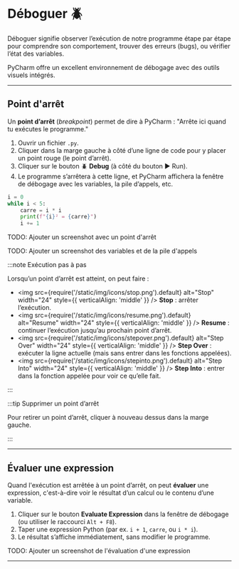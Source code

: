 # Déboguer 🪲

Déboguer signifie observer l’exécution de notre programme étape par étape pour comprendre son comportement, trouver des erreurs (bugs), ou vérifier l’état des variables.

PyCharm offre un excellent environnement de débogage avec des outils visuels intégrés.

---

## Point d'arrêt

Un **point d’arrêt** (*breakpoint*) permet de dire à PyCharm : "Arrête ici quand tu exécutes le programme."

1. Ouvrir un fichier `.py`.
2. Cliquer dans la marge gauche à côté d’une ligne de code pour y placer un point rouge (le point d’arrêt).
3. Cliquer sur le bouton 🪲 **Debug** (à côté du bouton ▶ Run).
4. Le programme s’arrêtera à cette ligne, et PyCharm affichera la fenêtre de débogage avec les variables, la pile d’appels, etc.

```python
i = 0
while i < 5:
    carre = i * i
    print(f"{i}² = {carre}")
    i += 1
```

TODO: Ajouter un screenshot avec un point d'arrêt

TODO: Ajouter un screenshot des variables et de la pile d'appels

:::note Exécution pas à pas

Lorsqu’un point d’arrêt est atteint, on peut faire :

- <img src={require('/static/img/icons/stop.png').default} alt="Stop" width="24" style={{ verticalAlign: 'middle' }} /> **Stop** : arrêter l’exécution.
- <img src={require('/static/img/icons/resume.png').default} alt="Resume" width="24" style={{ verticalAlign: 'middle' }} /> **Resume** : continuer l’exécution jusqu’au prochain point d’arrêt.
- <img src={require('/static/img/icons/stepover.png').default} alt="Step Over" width="24" style={{ verticalAlign: 'middle' }} /> **Step Over** : exécuter la ligne actuelle (mais sans entrer dans les fonctions appelées).
- <img src={require('/static/img/icons/stepinto.png').default} alt="Step Into" width="24" style={{ verticalAlign: 'middle' }} /> **Step Into** : entrer dans la fonction appelée pour voir ce qu’elle fait.

:::

:::tip Supprimer un point d’arrêt

Pour retirer un point d’arrêt, cliquer à nouveau dessus dans la marge gauche.

:::

---

## Évaluer une expression

Quand l'exécution est arrêtée à un point d’arrêt, on peut **évaluer** une expression, c'est-à-dire voir le résultat d’un calcul ou le contenu d’une variable.

1. Cliquer sur le bouton **Evaluate Expression** dans la fenêtre de débogage (ou utiliser le raccourci `Alt + F8`).
2. Taper une expression Python (par ex. `i + 1`, `carre`, ou `i * i`).
3. Le résultat s’affiche immédiatement, sans modifier le programme.

TODO: Ajouter un screenshot de l'évaluation d'une expression

---